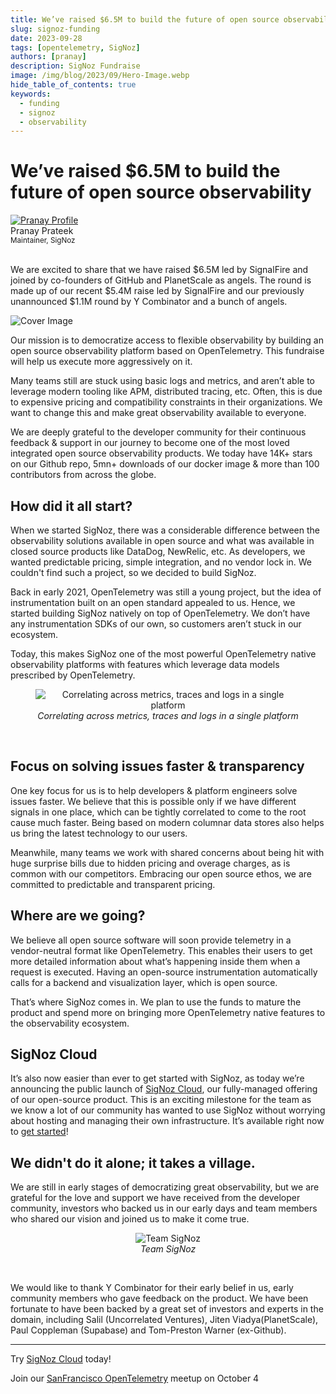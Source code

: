```yaml
---
title: We’ve raised $6.5M to build the future of open source observability
slug: signoz-funding
date: 2023-09-28
tags: [opentelemetry, SigNoz]
authors: [pranay]
description: SigNoz Fundraise
image: /img/blog/2023/09/Hero-Image.webp
hide_table_of_contents: true
keywords:
  - funding
  - signoz
  - observability
---
```


<head>
  <link rel="canonical" href="https://signoz.io/newsroom/signoz-funding/"/>
   <meta property="og:image" content="https://signoz.io/img/blog/2023/09/Hero-Image.webp"/>
  <meta name ="twitter:image" content="https://signoz.io/img/blog/2023/09/A-Twitter-HeroImage.webp"/>
</head>

<div className='announcementContainer'>

# We’ve raised $6.5M to build the future of open source observability

<div class="avatar">
  <a
    class="avatar__photo-link avatar__photo avatar__photo--lg"
    href="https://twitter.com/pranay01">
    <img
      alt="Pranay Profile"
      src="/img/authors/pranay_profile_pic.webp" />
  </a>
  <div class="avatar__intro">
    <div class="avatar__name">Pranay Prateek</div>
    <small class="avatar__subtitle">
      Maintainer, SigNoz
    </small>
  </div>
</div>

<br />

We are excited to share that we have raised $6.5M led by SignalFire and joined by co-founders of GitHub and PlanetScale as angels. The round is made up of our recent $5.4M raise led by SignalFire and our previously unannounced $1.1M round by Y Combinator and a bunch of angels.

![Cover Image](/img/blog/2023/09/Hero-Image.webp)

Our mission is to democratize access to flexible observability by building an open source observability platform based on OpenTelemetry. This fundraise will help us execute more aggressively on it.

Many teams still are stuck using basic logs and metrics, and aren’t able to leverage modern tooling like APM, distributed tracing, etc. Often, this is due to expensive pricing and compatibility constraints in their organizations. We want to change this and make great observability available to everyone.

We are deeply grateful to the developer community for their continuous feedback & support in our journey to become one of the most loved integrated open source observability products. We today have 14K+ stars on our Github repo, 5mn+ downloads of our docker image & more than 100 contributors from across the globe.

## How did it all start?

When we started SigNoz, there was a considerable difference between the observability solutions available in open source and what was available in closed source products like DataDog, NewRelic, etc. As developers, we wanted predictable pricing, simple integration, and no vendor lock in. We couldn't find such a project, so we decided to build SigNoz.

Back in early 2021, OpenTelemetry was still a young project, but the idea of instrumentation built on an open standard appealed to us. Hence, we started building SigNoz natively on top of OpenTelemetry. We don’t have any instrumentation SDKs of our own, so customers aren’t stuck in our ecosystem.

Today, this makes SigNoz one of the most powerful OpenTelemetry native observability platforms with features which leverage data models prescribed by OpenTelemetry.

<figure data-zoomable align='center'>
    <img src="/img/blog/2023/09/Product-Image.webp" alt="Correlating across metrics, traces and logs in a single platform"/>
    <figcaption><i>Correlating across metrics, traces and logs in a single platform</i></figcaption>
</figure>

<br />

## Focus on solving issues faster & transparency

One key focus for us is to help developers & platform engineers solve issues faster. We believe that this is possible only if we have different signals in one place, which can be tightly correlated to come to the root cause much faster. Being based on modern columnar data stores also helps us bring the latest technology to our users.

Meanwhile, many teams we work with shared concerns about being hit with huge surprise bills due to hidden pricing and overage charges, as is common with our competitors. Embracing our open source ethos, we are committed to predictable and transparent pricing.

## Where are we going?

We believe all open source software will soon provide telemetry in a vendor-neutral format like OpenTelemetry. This enables their users to get more detailed information about what’s happening inside them when a request is executed. Having an open-source instrumentation automatically calls for a backend and visualization layer, which is open source.

That’s where SigNoz comes in. We plan to use the funds to mature the product and spend more on bringing more OpenTelemetry native features to the observability ecosystem.

## SigNoz Cloud

It’s also now easier than ever to get started with SigNoz, as today we’re announcing the public launch of [SigNoz Cloud](https://signoz.io/teams), our fully-managed offering of our open-source product. This is an exciting milestone for the team as we know a lot of our community has wanted to use SigNoz without worrying about hosting and managing their own infrastructure. It’s available right now to [get started](https://signoz.io/teams)!

## We didn't do it alone; it takes a village.

We are still in early stages of democratizing great observability, but we are grateful for the love and support we have received from the developer community, investors who backed us in our early days and team members who shared our vision and joined us to make it come true.

<figure data-zoomable align='center'>
    <img src="/img/blog/2023/09/Team-Photo.webp" alt="Team SigNoz"/>
    <figcaption><i>Team SigNoz</i></figcaption>
</figure>

<br />

We would like to thank Y Combinator for their early belief in us, early community members who gave feedback on the product. We have been fortunate to have been backed by a great set of investors and experts in the domain, including Salil (Uncorrelated Ventures), Jiten Viadya(PlanetScale), Paul Coppleman (Supabase) and Tom-Preston Warner (ex-Github).

---

Try [SigNoz Cloud](https://signoz.io/teams) today!

Join our [SanFrancisco OpenTelemetry](https://lu.ma/lrd71rqh) meetup on October 4

</div>
